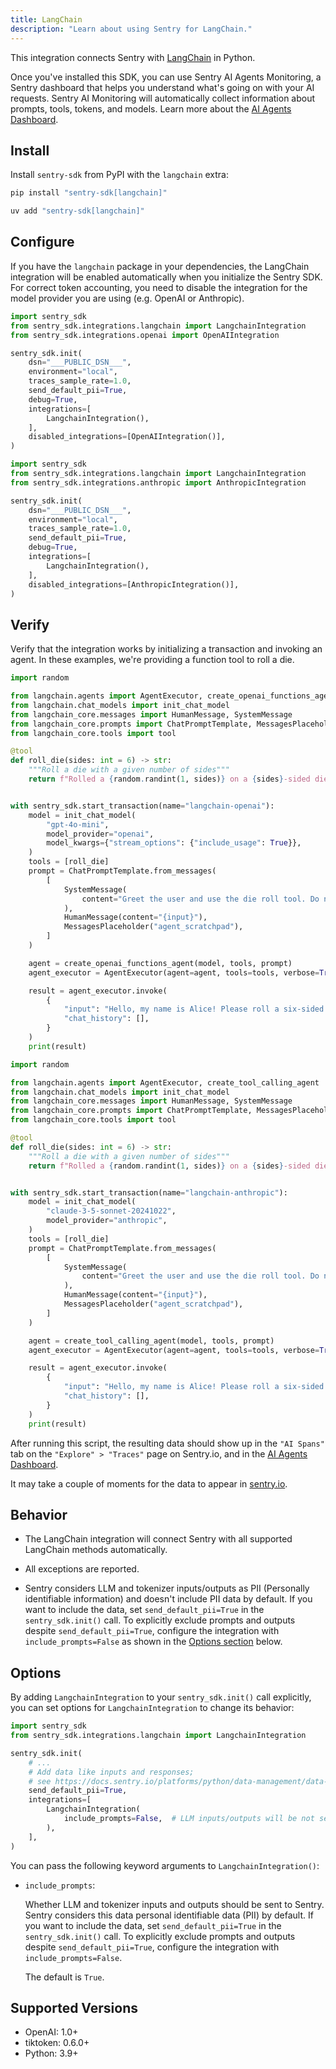 ```yaml
---
title: LangChain
description: "Learn about using Sentry for LangChain."
---
```


This integration connects Sentry with [LangChain](https://github.com/langchain-ai/langchain) in Python.

Once you've installed this SDK, you can use Sentry AI Agents Monitoring, a Sentry dashboard that helps you understand what's going on with your AI requests. Sentry AI Monitoring will automatically collect information about prompts, tools, tokens, and models. Learn more about the [AI Agents Dashboard](/product/insights/ai/agents).

## Install

Install `sentry-sdk` from PyPI with the `langchain` extra:

```bash {tabTitle:pip}
pip install "sentry-sdk[langchain]"
```

```bash {tabTitle:uv}
uv add "sentry-sdk[langchain]"
```

## Configure

If you have the `langchain` package in your dependencies, the LangChain integration will be enabled automatically when you initialize the Sentry SDK. For correct token accounting, you need to disable the integration for the model provider you are using (e.g. OpenAI or Anthropic).

```python {tabTitle:OpenAI}
import sentry_sdk
from sentry_sdk.integrations.langchain import LangchainIntegration
from sentry_sdk.integrations.openai import OpenAIIntegration

sentry_sdk.init(
    dsn="___PUBLIC_DSN___",
    environment="local",
    traces_sample_rate=1.0,
    send_default_pii=True,
    debug=True,
    integrations=[
        LangchainIntegration(),
    ],
    disabled_integrations=[OpenAIIntegration()],
)
```

```python {tabTitle:Anthropic}
import sentry_sdk
from sentry_sdk.integrations.langchain import LangchainIntegration
from sentry_sdk.integrations.anthropic import AnthropicIntegration

sentry_sdk.init(
    dsn="___PUBLIC_DSN___",
    environment="local",
    traces_sample_rate=1.0,
    send_default_pii=True,
    debug=True,
    integrations=[
        LangchainIntegration(),
    ],
    disabled_integrations=[AnthropicIntegration()],
)

```

## Verify

Verify that the integration works by initializing a transaction and invoking an agent. In these examples, we're providing a function tool to roll a die.

```python {tabTitle:OpenAI}
import random

from langchain.agents import AgentExecutor, create_openai_functions_agent
from langchain.chat_models import init_chat_model
from langchain_core.messages import HumanMessage, SystemMessage
from langchain_core.prompts import ChatPromptTemplate, MessagesPlaceholder
from langchain_core.tools import tool

@tool
def roll_die(sides: int = 6) -> str:
    """Roll a die with a given number of sides"""
    return f"Rolled a {random.randint(1, sides)} on a {sides}-sided die."


with sentry_sdk.start_transaction(name="langchain-openai"):
    model = init_chat_model(
        "gpt-4o-mini",
        model_provider="openai",
        model_kwargs={"stream_options": {"include_usage": True}},
    )
    tools = [roll_die]
    prompt = ChatPromptTemplate.from_messages(
        [
            SystemMessage(
                content="Greet the user and use the die roll tool. Do not terminate before using the tool."
            ),
            HumanMessage(content="{input}"),
            MessagesPlaceholder("agent_scratchpad"),
        ]
    )

    agent = create_openai_functions_agent(model, tools, prompt)
    agent_executor = AgentExecutor(agent=agent, tools=tools, verbose=True)

    result = agent_executor.invoke(
        {
            "input": "Hello, my name is Alice! Please roll a six-sided die.",
            "chat_history": [],
        }
    )
    print(result)
```

```python {tabTitle:Anthropic}
import random

from langchain.agents import AgentExecutor, create_tool_calling_agent
from langchain.chat_models import init_chat_model
from langchain_core.messages import HumanMessage, SystemMessage
from langchain_core.prompts import ChatPromptTemplate, MessagesPlaceholder
from langchain_core.tools import tool

@tool
def roll_die(sides: int = 6) -> str:
    """Roll a die with a given number of sides"""
    return f"Rolled a {random.randint(1, sides)} on a {sides}-sided die."


with sentry_sdk.start_transaction(name="langchain-anthropic"):
    model = init_chat_model(
        "claude-3-5-sonnet-20241022",
        model_provider="anthropic",
    )
    tools = [roll_die]
    prompt = ChatPromptTemplate.from_messages(
        [
            SystemMessage(
                content="Greet the user and use the die roll tool. Do not terminate before using the tool."
            ),
            HumanMessage(content="{input}"),
            MessagesPlaceholder("agent_scratchpad"),
        ]
    )

    agent = create_tool_calling_agent(model, tools, prompt)
    agent_executor = AgentExecutor(agent=agent, tools=tools, verbose=True)

    result = agent_executor.invoke(
        {
            "input": "Hello, my name is Alice! Please roll a six-sided die.",
            "chat_history": [],
        }
    )
    print(result)
```

After running this script, the resulting data should show up in the `"AI Spans"` tab on the `"Explore" > "Traces"` page on Sentry.io, and in the [AI Agents Dashboard](/product/insights/ai/agents).

It may take a couple of moments for the data to appear in [sentry.io](https://sentry.io).

## Behavior

- The LangChain integration will connect Sentry with all supported LangChain methods automatically.

- All exceptions are reported.

- Sentry considers LLM and tokenizer inputs/outputs as PII (Personally identifiable information) and doesn't include PII data by default. If you want to include the data, set `send_default_pii=True` in the `sentry_sdk.init()` call. To explicitly exclude prompts and outputs despite `send_default_pii=True`, configure the integration with `include_prompts=False` as shown in the [Options section](#options) below.

## Options

By adding `LangchainIntegration` to your `sentry_sdk.init()` call explicitly, you can set options for `LangchainIntegration` to change its behavior:

```python
import sentry_sdk
from sentry_sdk.integrations.langchain import LangchainIntegration

sentry_sdk.init(
    # ...
    # Add data like inputs and responses;
    # see https://docs.sentry.io/platforms/python/data-management/data-collected/ for more info
    send_default_pii=True,
    integrations=[
        LangchainIntegration(
            include_prompts=False,  # LLM inputs/outputs will be not sent to Sentry, despite send_default_pii=True
        ),
    ],
)
```

You can pass the following keyword arguments to `LangchainIntegration()`:

- `include_prompts`:

  Whether LLM and tokenizer inputs and outputs should be sent to Sentry. Sentry considers this data personal identifiable data (PII) by default. If you want to include the data, set `send_default_pii=True` in the `sentry_sdk.init()` call. To explicitly exclude prompts and outputs despite `send_default_pii=True`, configure the integration with `include_prompts=False`.

  The default is `True`.

## Supported Versions

- OpenAI: 1.0+
- tiktoken: 0.6.0+
- Python: 3.9+
    